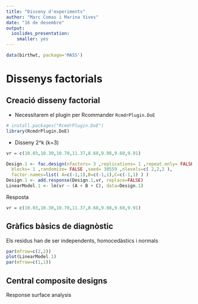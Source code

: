 ```yaml
---
title: "Disseny d'experiments"
author: "Marc Comas i Marina Vives"
date: "16 de desembre"
output: 
  ioslides_presentation: 
    smaller: yes
---
```


```r
data(birthwt, package='MASS')
```

# Dissenys factorials

## Creació disseny factorial

  * Necessitarem el plugin per Rcommander `RcmdrPlugin.DoE`
  
```r
# install.packages("RcmdrPlugin.DoE")
library(RcmdrPlugin.DoE)
```

  * Disseny 2^k (k=3)
  
```r
vr = c(10.03,10.30,10.70,11.37,8.68,9.08,9.60,9.91)
```

```r
Design.1 <- fac.design(nfactors= 3 ,replications= 1 ,repeat.only= FALSE ,
  blocks= 1 ,randomize= FALSE ,seed= 30559 ,nlevels=c( 2,2,2 ), 
  factor.names=list( A=c(-1,1),B=c(-1,1),C=c(-1,1) ) )
Design.1 <- add.response(Design.1,vr, replace=FALSE)
LinearModel.1 <- lm(vr ~ (A + B + C), data=Design.1)
```

Resposta

```r
vr = c(10.03,10.30,10.70,11.37,8.68,9.08,9.60,9.91)
```

## Gràfics bàsics de diagnòstic

Els residus han de ser independents, homocedàstics i normals

```r
par(mfrow=c(2,2))
plot(LinearModel.1)
par(mfrow=c(1,1))
```

## Central composite designs

Response surface analysis
